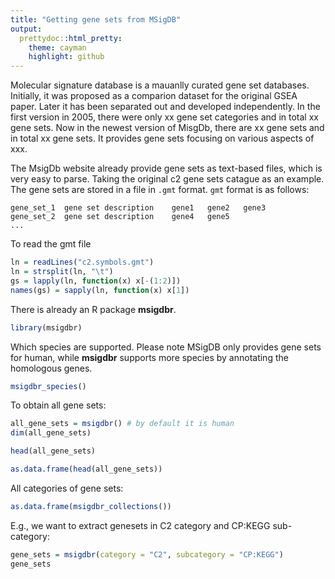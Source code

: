 ```yaml
---
title: "Getting gene sets from MSigDB"
output:
  prettydoc::html_pretty:
    theme: cayman
    highlight: github
---
```


Molecular signature database is a mauanlly curated gene set databases. Initially, it was proposed as a comparion dataset for the original GSEA paper. Later it has been separated out and developed independently. In the first version in 2005, there were only xx gene set categories and in total xx gene sets. Now in the newest version of MisgDb, there are xx gene sets and in total xx gene sets. It provides gene sets focusing on various aspects of xxx.

The MsigDb website already provide gene sets as text-based files, which is very easy to parse. Taking the original c2 gene sets catague as an example. The gene sets are stored in a file in `.gmt` format. `gmt` format is as follows:

```
gene_set_1  gene set description    gene1   gene2   gene3
gene_set_2  gene set description    gene4   gene5
...
```


To read the gmt file

```r
ln = readLines("c2.symbols.gmt")
ln = strsplit(ln, "\t")
gs = lapply(ln, function(x) x[-(1:2)])
names(gs) = sapply(ln, function(x) x[1])
```

There is already an R package **msigdbr**.

```r
library(msigdbr)
```

Which species are supported. Please note MSigDB only provides gene sets for human,
while **msigdbr** supports more species by annotating the homologous genes.

```r
msigdbr_species()
```

To obtain all gene sets:

```r
all_gene_sets = msigdbr() # by default it is human
dim(all_gene_sets)
```

```r
head(all_gene_sets)
```

```r
as.data.frame(head(all_gene_sets))
```

All categories of gene sets:

```r
as.data.frame(msigdbr_collections())
```

E.g., we want to extract genesets in C2 category and CP:KEGG sub-category:

```r
gene_sets = msigdbr(category = "C2", subcategory = "CP:KEGG")
gene_sets
```
